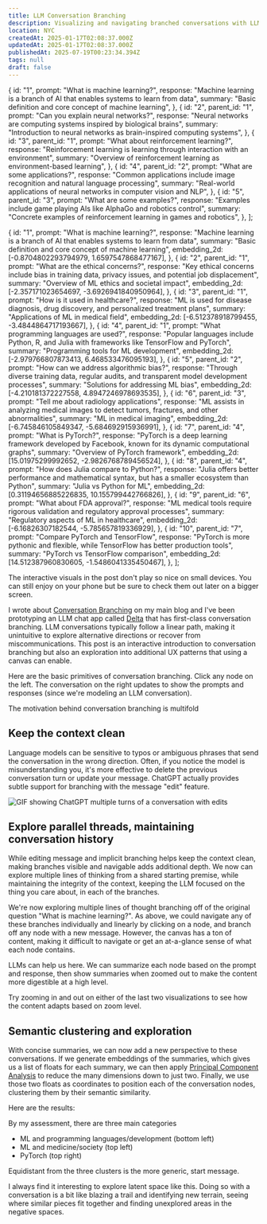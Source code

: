 ```yaml
---
title: LLM Conversation Branching
description: Visualizing and navigating branched conversations with LLMs and embeddings
location: NYC
createdAt: 2025-01-17T02:08:37.000Z
updatedAt: 2025-01-17T02:08:37.000Z
publishedAt: 2025-07-19T00:23:34.394Z
tags: null
draft: false
---
```


  {
    id: "1",
    prompt: "What is machine learning?",
    response:
      "Machine learning is a branch of AI that enables systems to learn from data",
    summary: "Basic definition and core concept of machine learning",
  },
  {
    id: "2",
    parent_id: "1",
    prompt: "Can you explain neural networks?",
    response:
      "Neural networks are computing systems inspired by biological brains",
    summary:
      "Introduction to neural networks as brain-inspired computing systems",
  },
  {
    id: "3",
    parent_id: "1",
    prompt: "What about reinforcement learning?",
    response:
      "Reinforcement learning is learning through interaction with an environment",
    summary: "Overview of reinforcement learning as environment-based learning",
  },
  {
    id: "4",
    parent_id: "2",
    prompt: "What are some applications?",
    response:
      "Common applications include image recognition and natural language processing",
    summary:
      "Real-world applications of neural networks in computer vision and NLP",
  },
  {
    id: "5",
    parent_id: "3",
    prompt: "What are some examples?",
    response:
      "Examples include game playing AIs like AlphaGo and robotics control",
    summary:
      "Concrete examples of reinforcement learning in games and robotics",
  },
];

  {
    id: "1",
    prompt: "What is machine learning?",
    response:
      "Machine learning is a branch of AI that enables systems to learn from data",
    summary: "Basic definition and core concept of machine learning",
    embedding_2d: [-0.8704802293794979, 1.6597547868477167],
  },
  {
    id: "2",
    parent_id: "1",
    prompt: "What are the ethical concerns?",
    response:
      "Key ethical concerns include bias in training data, privacy issues, and potential job displacement",
    summary: "Overview of ML ethics and societal impact",
    embedding_2d: [-2.357171023654697, -3.6926941840950964],
  },
  {
    id: "3",
    parent_id: "1",
    prompt: "How is it used in healthcare?",
    response:
      "ML is used for disease diagnosis, drug discovery, and personalized treatment plans",
    summary: "Applications of ML in medical field",
    embedding_2d: [-6.512378918799455, -3.4844864717193667],
  },
  {
    id: "4",
    parent_id: "1",
    prompt: "What programming languages are used?",
    response:
      "Popular languages include Python, R, and Julia with frameworks like TensorFlow and PyTorch",
    summary: "Programming tools for ML development",
    embedding_2d: [-2.979766807873413, 6.468533476095193],
  },
  {
    id: "5",
    parent_id: "2",
    prompt: "How can we address algorithmic bias?",
    response:
      "Through diverse training data, regular audits, and transparent model development processes",
    summary: "Solutions for addressing ML bias",
    embedding_2d: [-4.210181372227558, 4.8947246978693535],
  },
  {
    id: "6",
    parent_id: "3",
    prompt: "Tell me about radiology applications",
    response:
      "ML assists in analyzing medical images to detect tumors, fractures, and other abnormalities",
    summary: "ML in medical imaging",
    embedding_2d: [-6.745846105849347, -5.684692915936991],
  },
  {
    id: "7",
    parent_id: "4",
    prompt: "What is PyTorch?",
    response:
      "PyTorch is a deep learning framework developed by Facebook, known for its dynamic computational graphs",
    summary: "Overview of PyTorch framework",
    embedding_2d: [15.01975299992652, -2.9826768789456524],
  },
  {
    id: "8",
    parent_id: "4",
    prompt: "How does Julia compare to Python?",
    response:
      "Julia offers better performance and mathematical syntax, but has a smaller ecosystem than Python",
    summary: "Julia vs Python for ML",
    embedding_2d: [0.31194656885226835, 10.155799442766826],
  },
  {
    id: "9",
    parent_id: "6",
    prompt: "What about FDA approval?",
    response:
      "ML medical tools require rigorous validation and regulatory approval processes",
    summary: "Regulatory aspects of ML in healthcare",
    embedding_2d: [-6.16826307182544, -5.785657819336929],
  },
  {
    id: "10",
    parent_id: "7",
    prompt: "Compare PyTorch and TensorFlow",
    response:
      "PyTorch is more pythonic and flexible, while TensorFlow has better production tools",
    summary: "PyTorch vs TensorFlow comparison",
    embedding_2d: [14.512387960830605, -1.5486041335450467],
  },
];


<Aside type="tip" mobileOnly>
  The interactive visuals in the post don't play so nice on small devices. You
  can still enjoy on your phone but be sure to check them out later on a bigger
  screen.
</Aside>

I wrote about [Conversation Branching](https://www.danielcorin.com/posts/2024/conversation-branching/) on my main blog and I've been prototyping an LLM chat app called [Delta](https://www.danielcorin.com/projects/delta/) that has first-class conversation branching.
LLM conversations typically follow a linear path, making it unintuitive to explore alternative directions or recover from miscommunications.
This post is an interactive introduction to conversation branching but also an exploration into additional UX patterns that using a canvas can enable.

Here are the basic primitives of conversation branching.
Click any node on the left.
The conversation on the right updates to show the prompts and responses (since we're modeling an LLM conversation).


<ChatAndTree messages={messages} client:load />

The motivation behind conversation branching is multifold

## Keep the context clean

Language models can be sensitive to typos or ambiguous phrases that send the conversation in the wrong direction.
Often, if you notice the model is misunderstanding you, it's more effective to delete the previous conversation turn or update your message.
ChatGPT actually provides subtle support for branching with the message "edit" feature.

![GIF showing ChatGPT multiple turns of a conversation with edits](images/chatgpt.gif)

## Explore parallel threads, maintaining conversation history

While editing message and implicit branching helps keep the context clean, making branches visible and navigable adds additional depth.
We now can explore multiple lines of thinking from a shared starting premise, while maintaining the integrity of the context, keeping the LLM focused on the thing you care about, in each of the branches.


<ZoomableTree messages={moreMessages} client:load />

We're now exploring multiple lines of thought branching off of the original question "What is machine learning?".
As above, we could navigate any of these branches individually and linearly by clicking on a node, and branch off any node with a new message.
However, the canvas has a ton of content, making it difficult to navigate or get an at-a-glance sense of what each node contains.

LLMs can help us here.
We can summarize each node based on the prompt and response, then show summaries when zoomed out to make the content more digestible at a high level.

<ZoomableTree messages={moreMessages} summaryZoomLevel={0.9} client:load />

Try zooming in and out on either of the last two visualizations to see how the content adapts based on zoom level.

## Semantic clustering and exploration

With concise summaries, we can now add a new perspective to these conversations.
If we generate embeddings of the summaries, which gives us a list of floats for each summary, we can then apply [Principal Component Analysis](https://en.wikipedia.org/wiki/Principal_component_analysis) to reduce the many dimensions down to just two.
Finally, we use those two floats as coordinates to position each of the conversation nodes, clustering them by their semantic similarity.

Here are the results:


<ClusteredTree messages={moreMessages} client:load />

By my assessment, there are three main categories

- ML and programming languages/development (bottom left)
- ML and medicine/society (top left)
- PyTorch (top right)

Equidistant from the three clusters is the more generic, start message.

I always find it interesting to explore latent space like this.
Doing so with a conversation is a bit like blazing a trail and identifying new terrain, seeing where similar pieces fit together and finding unexplored areas in the negative spaces.
